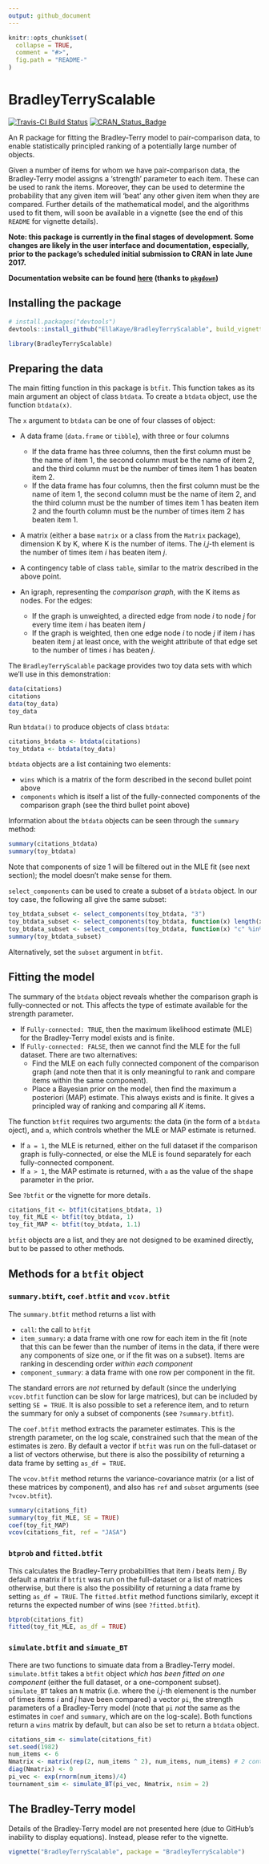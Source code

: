 ```yaml
---
output: github_document
---
```


<!-- README.md is generated from README.Rmd. Please edit that file -->

```r
knitr::opts_chunk$set(
  collapse = TRUE,
  comment = "#>",
  fig.path = "README-"
)
```

# BradleyTerryScalable

[![Travis-CI Build Status](https://travis-ci.org/EllaKaye/BradleyTerryScalable.svg?branch=master)](https://travis-ci.org/EllaKaye/BradleyTerryScalable)
[![CRAN_Status_Badge](http://www.r-pkg.org/badges/version/BradleyTerryScalable)](https://cran.r-project.org/package=BradleyTerryScalable)

An R package for fitting the Bradley-Terry model to pair-comparison data, to enable statistically principled ranking of a potentially large number of objects. 

Given a number of items for whom we have pair-comparison data, the Bradley-Terry model assigns a 'strength' parameter to each item. These can be used to rank the items. Moreover, they can be used to determine the probability that any given item will 'beat' any other given item when they are compared. Further details of the mathematical model, and the algorithms used to fit them, will soon be available in a vignette (see the end of this `README` for vignette details).

**Note: this package is currently in the final stages of development.  Some changes are likely in the user interface and documentation, especially, prior to the package's scheduled initial submission to CRAN in late June 2017.**

**Documentation website can be found [here](https://ellakaye.github.io/BradleyTerryScalable/) (thanks to [`pkgdown`](https://github.com/hadley/pkgdown))**

## Installing the package
```r
# install.packages("devtools")
devtools::install_github("EllaKaye/BradleyTerryScalable", build_vignettes = TRUE)
```

```r
library(BradleyTerryScalable)
```

## Preparing the data
The main fitting function in this package is `btfit`. This function takes as its main argument an object of class `btdata`. To create a `btdata` object, use the function `btdata(x)`.

The `x` argument to `btdata` can be one of four classes of object:

- A data frame (`data.frame` or `tibble`), with three or four columns
    - If the data frame has three columns, then the first column must be the name of item 1, the second column must be the name of item 2, and the third column must be the number of times item 1 has beaten item 2.
    - If the data frame has four columns, then the first column must be the name of item 1, the second column must be the name of item 2, and the third column must be the number of times item 1 has beaten item 2 and the fourth column must be the number of times item 2 has beaten item 1.
    
- A matrix (either a base `matrix` or a class from the `Matrix` package), dimension K by K, where K is the number of items. The *i,j*-th element is the number of times item *i* has beaten item *j*.

- A contingency table of class `table`, similar to the matrix described in the above point.

- An igraph, representing the *comparison graph*, with the K items as nodes. For the edges: 
    - If the graph is unweighted, a directed edge from node *i* to node *j* for every time item *i* has beaten item *j*
    - If the graph is weighted, then one edge node *i* to node *j* if item *i* has beaten item *j* at least once, with the weight attribute of that edge set to the number of times *i* has beaten *j*.
    
The `BradleyTerryScalable` package provides two toy data sets with which we'll use in this demonstration:

```r
data(citations)
citations
data(toy_data)
toy_data
```

Run `btdata()` to produce objects of class `btdata`:
```r
citations_btdata <- btdata(citations)
toy_btdata <- btdata(toy_data)
```

`btdata` objects are a list containing two elements: 

- `wins` which is a matrix of the form described in the second bullet point above
- `components` which is itself a list of the fully-connected components of the comparison graph (see the third bullet point above)

Information about the `btdata` objects can be seen through the `summary` method:
```r
summary(citations_btdata)
summary(toy_btdata)
```

Note that components of size 1 will be filtered out in the MLE fit (see next section); the model doesn't make sense for them.

`select_components` can be used to create a subset of a `btdata` object. In our toy case, the following all give the same subset:
```r
toy_btdata_subset <- select_components(toy_btdata, "3")
toy_btdata_subset <- select_components(toy_btdata, function(x) length(x) == 4)
toy_btdata_subset <- select_components(toy_btdata, function(x) "c" %in% x)
summary(toy_btdata_subset)
```

Alternatively, set the `subset` argument in `btfit`.

## Fitting the model
The summary of the `btdata` object reveals whether the comparison graph is fully-connected or not. This affects the type of estimate available for the strength parameter.

- If `Fully-connected: TRUE`, then the maximum likelihood estimate (MLE) for the Bradley-Terry model exists and is finite.
- If `Fully-connected: FALSE`, then we cannot find the MLE for the full dataset. There are two alternatives:
    - Find the MLE on each fully connected component of the comparison graph (and note then that it is only meaningful to rank and compare items within the same component).
    - Place a Bayesian prior on the model, then find the maximum a posteriori (MAP) estimate. This always exists and is finite. It gives a principled way of ranking and comparing all *K* items.

The function `btfit` requires two arguments: the data (in the form of a `btdata` oject), and `a`, which controls whether the MLE or MAP estimate is returned.

- If `a = 1`, the MLE is returned, either on the full dataset if the comparison graph is fully-connected, or else the MLE is found separately for each fully-connected component.
- If `a > 1`, the MAP estimate is returned, with `a` as the value of the shape parameter in the prior.

See `?btfit` or the vignette for more details.

```r
citations_fit <- btfit(citations_btdata, 1)
toy_fit_MLE <- btfit(toy_btdata, 1)
toy_fit_MAP <- btfit(toy_btdata, 1.1)
```

`btfit` objects are a list, and they are not designed to be examined directly, but to be passed to other methods. 
    
## Methods for a `btfit` object
### `summary.btift`, `coef.btfit` and `vcov.btfit`
The `summary.btfit` method returns a list with

- `call`: the call to `btfit`
- `item_summary`: a data frame with one row for each item in the fit (note that this can be fewer than the number of items in the data, if there were any components of size one, or if the fit was on a subset). Items are ranking in descending order *within each component*
- `component_summary`: a data frame with one row per component in the fit.

The standard errors are *not* returned by default (since the underlying `vcov.btfit` function can be slow for large matrices), but can be included by setting `SE = TRUE`. It is also possible to set a reference item, and to return the summary for only a subset of components (see `?summary.btfit`).

The `coef.btfit` method extracts the parameter estimates. This is the strength parameter, on the log scale, constrained such that the mean of the estimates is zero. By default a vector if `btfit` was run on the full-dataset or a list of vectors otherwise, but there is also the possibility of returning a data frame by setting `as_df = TRUE`.

The `vcov.btfit` method returns the variance-covariance matrix (or a list of these matrices by component), and also has `ref` and `subset` arguments (see `?vcov.btfit`).

```r
summary(citations_fit)
summary(toy_fit_MLE, SE = TRUE)
coef(toy_fit_MAP)
vcov(citations_fit, ref = "JASA")
```

### `btprob` and `fitted.btfit`
This calculates the Bradley-Terry probabilities that item *i* beats item *j*. By default a matrix if `btfit` was run on the full-dataset or a list of matrices otherwise, but there is also the possibility of returning a data frame by setting `as_df = TRUE`. The `fitted.btfit` method functions similarly, except it returns the expected number of wins (see `?fitted.btfit`).
```r
btprob(citations_fit)
fitted(toy_fit_MLE, as_df = TRUE)
```

### `simulate.btfit` and `simuate_BT`
There are two functions to simuate data from a Bradley-Terry model. `simulate.btfit` takes a `btfit` object *which has been fitted on one component* (either the full dataset, or a one-component subset). `simulate_BT` takes an `N` matrix (i.e. where the *i,j*-th elemenent is the number of times items *i* and *j* have been compared) a vector `pi`, the strength parameters of a Bradley-Terry model (note that `pi` *not* the same as the estimates in `coef` and `summary`, which are on the log-scale). Both functions return a `wins` matrix by default, but can also be set to return a `btdata` object.
```r
citations_sim <- simulate(citations_fit)
set.seed(1982)
num_items <- 6
Nmatrix <- matrix(rep(2, num_items ^ 2), num_items, num_items) # 2 contests between every pair, systematic
diag(Nmatrix) <- 0
pi_vec <- exp(rnorm(num_items)/4)
tournament_sim <- simulate_BT(pi_vec, Nmatrix, nsim = 2)
```

## The Bradley-Terry model
Details of the Bradley-Terry model are not presented here (due to GitHub's inability to display equations). Instead, please refer to the vignette.
```r
vignette("BradleyTerryScalable", package = "BradleyTerryScalable")
```


